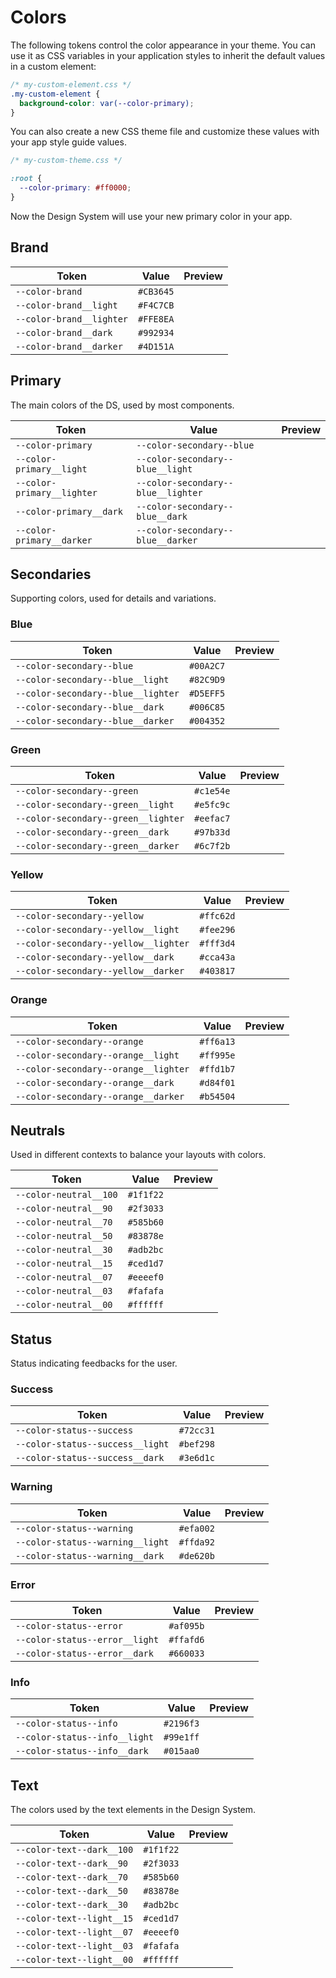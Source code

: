 
<Meta title="Style Guide/Colors" />

# Colors

The following tokens control the color appearance in your theme. You can use it as CSS variables in your application styles to inherit the default values in a custom element:

```css
/* my-custom-element.css */
.my-custom-element {
  background-color: var(--color-primary);
}
```

You can also create a new CSS theme file and customize these values with your app style guide values.

```css
/* my-custom-theme.css */

:root {
  --color-primary: #ff0000;
}
```

Now the Design System will use your new primary color in your app.

## Brand

| Token                    | Value     | Preview                                                  |
| ------------------------ | --------- | -------------------------------------------------------- |
| `--color-brand`          | `#CB3645` | <span class='dass-sb-color color-brand'></span>          |
| `--color-brand__light`   | `#F4C7CB` | <span class='dass-sb-color color-brand__light'></span>   |
| `--color-brand__lighter` | `#FFE8EA` | <span class='dass-sb-color color-brand__lighter'></span> |
| `--color-brand__dark`    | `#992934` | <span class='dass-sb-color color-brand__dark'></span>    |
| `--color-brand__darker`  | `#4D151A` | <span class='dass-sb-color color-brand__darker'></span>  |

## Primary

The main colors of the DS, used by most components.

| Token                      | Value                              | Preview                                                    |
| -------------------------- | ---------------------------------- | ---------------------------------------------------------- |
| `--color-primary`          | `--color-secondary--blue`          | <span class='dass-sb-color color-primary'></span>          |
| `--color-primary__light`   | `--color-secondary--blue__light`   | <span class='dass-sb-color color-primary__light'></span>   |
| `--color-primary__lighter` | `--color-secondary--blue__lighter` | <span class='dass-sb-color color-primary__lighter'></span> |
| `--color-primary__dark`    | `--color-secondary--blue__dark`    | <span class='dass-sb-color color-primary__dark'></span>    |
| `--color-primary__darker`  | `--color-secondary--blue__darker`  | <span class='dass-sb-color color-primary__darker'></span>  |

## Secondaries

Supporting colors, used for details and variations.

### Blue

| Token                              | Value     | Preview                                                            |
| ---------------------------------- | --------- | ------------------------------------------------------------------ |
| `--color-secondary--blue`          | `#00A2C7` | <span class='dass-sb-color color-secondary--blue'></span>          |
| `--color-secondary--blue__light`   | `#82C9D9` | <span class='dass-sb-color color-secondary--blue__light'></span>   |
| `--color-secondary--blue__lighter` | `#D5EFF5` | <span class='dass-sb-color color-secondary--blue__lighter'></span> |
| `--color-secondary--blue__dark`    | `#006C85` | <span class='dass-sb-color color-secondary--blue__dark'></span>    |
| `--color-secondary--blue__darker`  | `#004352` | <span class='dass-sb-color color-secondary--blue__darker'></span>  |

### Green

| Token                               | Value     | Preview                                                             |
| ----------------------------------- | --------- | ------------------------------------------------------------------- |
| `--color-secondary--green`          | `#c1e54e` | <span class='dass-sb-color color-secondary--green'></span>          |
| `--color-secondary--green__light`   | `#e5fc9c` | <span class='dass-sb-color color-secondary--green__light'></span>   |
| `--color-secondary--green__lighter` | `#eefac7` | <span class='dass-sb-color color-secondary--green__lighter'></span> |
| `--color-secondary--green__dark`    | `#97b33d` | <span class='dass-sb-color color-secondary--green__dark'></span>    |
| `--color-secondary--green__darker`  | `#6c7f2b` | <span class='dass-sb-color color-secondary--green__darker'></span>  |

### Yellow

| Token                                | Value     | Preview                                                              |
| ------------------------------------ | --------- | -------------------------------------------------------------------- |
| `--color-secondary--yellow`          | `#ffc62d` | <span class='dass-sb-color color-secondary--yellow'></span>          |
| `--color-secondary--yellow__light`   | `#fee296` | <span class='dass-sb-color color-secondary--yellow__light'></span>   |
| `--color-secondary--yellow__lighter` | `#fff3d4` | <span class='dass-sb-color color-secondary--yellow__lighter'></span> |
| `--color-secondary--yellow__dark`    | `#cca43a` | <span class='dass-sb-color color-secondary--yellow__dark'></span>    |
| `--color-secondary--yellow__darker`  | `#403817` | <span class='dass-sb-color color-secondary--yellow__darker'></span>  |

### Orange

| Token                                | Value     | Preview                                                              |
| ------------------------------------ | --------- | -------------------------------------------------------------------- |
| `--color-secondary--orange`          | `#ff6a13` | <span class='dass-sb-color color-secondary--orange'></span>          |
| `--color-secondary--orange__light`   | `#ff995e` | <span class='dass-sb-color color-secondary--orange__light'></span>   |
| `--color-secondary--orange__lighter` | `#ffd1b7` | <span class='dass-sb-color color-secondary--orange__lighter'></span> |
| `--color-secondary--orange__dark`    | `#d84f01` | <span class='dass-sb-color color-secondary--orange__dark'></span>    |
| `--color-secondary--orange__darker`  | `#b54504` | <span class='dass-sb-color color-secondary--orange__darker'></span>  |

## Neutrals

Used in different contexts to balance your layouts with colors.

| Token                  | Value     | Preview                                                |
| ---------------------- | --------- | ------------------------------------------------------ |
| `--color-neutral__100` | `#1f1f22` | <span class='dass-sb-color color-neutral__100'></span> |
| `--color-neutral__90`  | `#2f3033` | <span class='dass-sb-color color-neutral__90'></span>  |
| `--color-neutral__70`  | `#585b60` | <span class='dass-sb-color color-neutral__70'></span>  |
| `--color-neutral__50`  | `#83878e` | <span class='dass-sb-color color-neutral__50'></span>  |
| `--color-neutral__30`  | `#adb2bc` | <span class='dass-sb-color color-neutral__30'></span>  |
| `--color-neutral__15`  | `#ced1d7` | <span class='dass-sb-color color-neutral__15'></span>  |
| `--color-neutral__07`  | `#eeeef0` | <span class='dass-sb-color color-neutral__07'></span>  |
| `--color-neutral__03`  | `#fafafa` | <span class='dass-sb-color color-neutral__03'></span>  |
| `--color-neutral__00`  | `#ffffff` | <span class='dass-sb-color color-neutral__00'></span>  |

## Status

Status indicating feedbacks for the user.

### Success

| Token                            | Value     | Preview                                                          |
| -------------------------------- | --------- | ---------------------------------------------------------------- |
| `--color-status--success`        | `#72cc31` | <span class='dass-sb-color color-status--success'></span>        |
| `--color-status--success__light` | `#bef298` | <span class='dass-sb-color color-status--success__light'></span> |
| `--color-status--success__dark`  | `#3e6d1c` | <span class='dass-sb-color color-status--success__dark'></span>  |

### Warning

| Token                            | Value     | Preview                                                          |
| -------------------------------- | --------- | ---------------------------------------------------------------- |
| `--color-status--warning`        | `#efa002` | <span class='dass-sb-color color-status--warning'></span>        |
| `--color-status--warning__light` | `#ffda92` | <span class='dass-sb-color color-status--warning__light'></span> |
| `--color-status--warning__dark`  | `#de620b` | <span class='dass-sb-color color-status--warning__dark'></span>  |

### Error

| Token                          | Value     | Preview                                                        |
| ------------------------------ | --------- | -------------------------------------------------------------- |
| `--color-status--error`        | `#af095b` | <span class='dass-sb-color color-status--error'></span>        |
| `--color-status--error__light` | `#ffafd6` | <span class='dass-sb-color color-status--error__light'></span> |
| `--color-status--error__dark`  | `#660033` | <span class='dass-sb-color color-status--error__dark'></span>  |

### Info

| Token                         | Value     | Preview                                                       |
| ----------------------------- | --------- | ------------------------------------------------------------- |
| `--color-status--info`        | `#2196f3` | <span class='dass-sb-color color-status--info'></span>        |
| `--color-status--info__light` | `#99e1ff` | <span class='dass-sb-color color-status--info__light'></span> |
| `--color-status--info__dark`  | `#015aa0` | <span class='dass-sb-color color-status--info__dark'></span>  |

## Text

The colors used by the text elements in the Design System.

| Token                     | Value     | Preview                                                   |
| ------------------------- | --------- | --------------------------------------------------------- |
| `--color-text--dark__100` | `#1f1f22` | <span class='dass-sb-color color-text--dark__100'></span> |
| `--color-text--dark__90`  | `#2f3033` | <span class='dass-sb-color color-text--dark__90'></span>  |
| `--color-text--dark__70`  | `#585b60` | <span class='dass-sb-color color-text--dark__70'></span>  |
| `--color-text--dark__50`  | `#83878e` | <span class='dass-sb-color color-text--dark__50'></span>  |
| `--color-text--dark__30`  | `#adb2bc` | <span class='dass-sb-color color-text--dark__30'></span>  |
| `--color-text--light__15` | `#ced1d7` | <span class='dass-sb-color color-text--light__15'></span> |
| `--color-text--light__07` | `#eeeef0` | <span class='dass-sb-color color-text--light__07'></span> |
| `--color-text--light__03` | `#fafafa` | <span class='dass-sb-color color-text--light__03'></span> |
| `--color-text--light__00` | `#ffffff` | <span class='dass-sb-color color-text--light__00'></span> |
